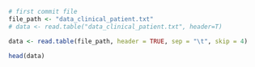 ```r
# first commit file
file_path <- "data_clinical_patient.txt"
# data <- read.table("data_clinical_patient.txt", header=T)

data <- read.table(file_path, header = TRUE, sep = "\t", skip = 4)

head(data)
```
```r

```

